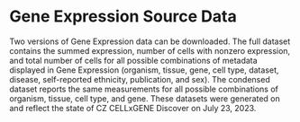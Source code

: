 # Gene Expression Source Data

Two versions of Gene Expression data can be downloaded. The <NextLink href="https://ge-data.cellxgene.cziscience.com/expression-summary-full-07-23-23.csv.gz">full dataset</NextLink> contains the summed expression, number of cells with nonzero expression, and total number of cells for all possible combinations of metadata displayed in Gene Expression (organism, tissue, gene, cell type, dataset, disease, self-reported ethnicity, publication, and sex). The <NextLink href="https://ge-data.cellxgene.cziscience.com/expression-summary-condensed-07-23-23.csv.gz">condensed dataset</NextLink> reports the same measurements for all possible combinations of organism, tissue, cell type, and gene. These datasets were generated on and reflect the state of CZ CELLxGENE Discover on July 23, 2023.
